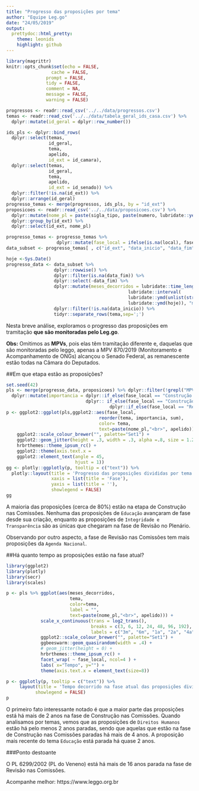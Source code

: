 ```yaml
---
title: "Progresso das proposições por tema"
author: "Equipe Leg.go"
date: "24/05/2019"
output:
  prettydoc::html_pretty:
    theme: leonids
    highlight: github
---
```


```r
library(magrittr)
knitr::opts_chunk$set(echo = FALSE,
	             cache = FALSE,
               prompt = FALSE,
               tidy = FALSE,
               comment = NA,
               message = FALSE,
               warning = FALSE)
```

```r
progressos <- readr::read_csv('../../data/progressos.csv') 
temas <- readr::read_csv('../../data/tabela_geral_ids_casa.csv') %>%
  dplyr::mutate(id_geral = dplyr::row_number())

ids_pls <- dplyr::bind_rows(
  dplyr::select(temas,
                id_geral,
                tema,
                apelido,
                id_ext = id_camara),
  dplyr::select(temas,
                id_geral,
                tema,
                apelido,
                id_ext = id_senado)) %>%
  dplyr::filter(!is.na(id_ext)) %>%
  dplyr::arrange(id_geral)
progresso_temas <- merge(progressos, ids_pls, by = "id_ext")
proposicoes <- readr::read_csv('../../data/proposicoes.csv') %>% 
  dplyr::mutate(nome_pl = paste(sigla_tipo, paste(numero, lubridate::year(data_apresentacao),sep='/'))) %>% 
  dplyr::group_by(id_ext) %>% 
  dplyr::select(id_ext, nome_pl)
```

```r
progresso_temas <- progresso_temas %>% 
                   dplyr::mutate(fase_local = ifelse(is.na(local), fase_global, paste(fase_global, local, sep=" - ")))
data_subset <- progresso_temas[ , c("id_ext", "data_inicio", "data_fim", "tema", "apelido", "fase_local", "id_geral")]
```

```r
hoje <-Sys.Date()
progresso_data <- data_subset %>% 
                  dplyr::rowwise() %>% 
                  dplyr::filter(is.na(data_fim)) %>% 
                  dplyr::select(-data_fim) %>% 
                  dplyr::mutate(meses_decorridos = lubridate::time_length(
                                              lubridate::interval(
                                              lubridate::ymd(unlist(strsplit(as.character(data_inicio), " "))[1]), 
                                              lubridate::ymd(hoje)), "month")) %>%
                  dplyr::filter(!is.na(data_inicio)) %>% 
                  tidyr::separate_rows(tema,sep=';')
```

Nesta breve análise, exploramos o progresso das proposições em tramitação **que são monitoradas pelo Leg.go**.

**Obs:** Omitimos as **MPVs**, pois elas têm tramitação diferente e, daquelas que são monitoradas pelo leggo, apenas a MPV 870/2019 (Monitoramento e Acompanhamento de ONGs) alcançou o Senado Federal, as remanescente estão todas na Câmara do Deputados.

##Em que etapa estão as proposições?

```r
set.seed(42)
pls <- merge(progresso_data, proposicoes) %>% dplyr::filter(!grepl("MPV", nome_pl)) %>%
  dplyr::mutate(importancia = dplyr::if_else(fase_local == "Construção - Comissões",1,
                              dplyr:: if_else(fase_local == "Construção - Plenário",20,
                                       dplyr::if_else(fase_local == "Revisão I - Comissões",150,750))))
p <- ggplot2::ggplot(pls,ggplot2::aes(fase_local, 
                                   reorder(tema, importancia, sum),
                                   color= tema,
                                   text=paste(nome_pl,"<br>", apelido))) +
    ggplot2::scale_colour_brewer("", palette="Set1") +
    ggplot2::geom_jitter(height = .3, width = .3, alpha =.8, size = 1.2, ) +
    hrbrthemes::theme_ipsum_rc() +
    ggplot2::theme(axis.text.x = 
    ggplot2::element_text(angle = 45,
                          hjust = 1))
gg <- plotly::ggplotly(p, tooltip = c("text")) %>% 
  plotly::layout(title = 'Progresso das proposições divididas por tema',
                 xaxis = list(title = 'Fase'),
                 yaxis = list(title = ''),
                 showlegend = FALSE)
gg
```

A maioria das proposições (cerca de 80%) estão na etapa de Construção nas Comissões. Nenhuma das proposições de `Educação` avançaram de fase desde sua criação, enquanto as proposições de `Integridade e Transparência` são as únicas que chegaram na fase de Revisão no Plenário. 

Observando por outro aspecto, a fase de Revisão nas Comissões tem mais proposições da `Agenda Nacional`.




##Há quanto tempo as proposições estão na fase atual?


```r
library(ggplot2)
library(plotly)
library(secr)
library(scales)

p <- pls %>% ggplot(aes(meses_decorridos,
                        tema, 
                        color=tema,
                        label = "",
                        text=paste(nome_pl,"<br>", apelido))) + 
             scale_x_continuous(trans = log2_trans(), 
                                breaks = c(3, 6, 12, 24, 48, 96, 192), 
                                labels = c("3m", "6m", "1a", "2a", "4a", "8a", "16a")) +
             ggplot2::scale_colour_brewer("", palette="Set1") +
             ggbeeswarm::geom_quasirandom(width = .4) +
             # geom_jitter(height = 0) +
             hrbrthemes::theme_ipsum_rc() +
             facet_wrap( ~ fase_local, ncol=4 ) +
             labs( x="Tempo", y="") +
             theme(axis.text.x = element_text(size=8)) 

p <- ggplotly(p, tooltip = c("text")) %>% 
     layout(title = 'Tempo decorrido na fase atual das proposições divididas por tema',
           showlegend = FALSE)
p
```

O primeiro fato interessante notado é que a maior parte das proposições está há mais de 2 anos na fase de Construção nas Comissões. Quando analisamos por temas, vemos que as proposições de `Direitos Humanos` estão há pelo menos 2 anos paradas, sendo que aquelas que estão na fase de Construção nas Comissões paradas há mais de 4 anos. A proposição mais recente do tema `Educação` está parada há quase 2 anos.

###Ponto destoante

O PL 6299/2002 (PL do Veneno) está há mais de 16 anos parada na fase de Revisão nas Comissões.

Acompanhe melhor: https://www.leggo.org.br
